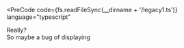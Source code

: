 

<PreCode
  code={fs.readFileSync(__dirname + '/legacy1.ts')}
  language="typescript"
></PreCode>

<div className="fragment fade-in">
  <div className="fragment fade-out" style={{ color: 'red' }}>
    Really?
  </div>
  <div className="fragment fade-in" style={{ color: 'yellow' }}>
    So maybe a bug of displaying
  </div>
</div>
